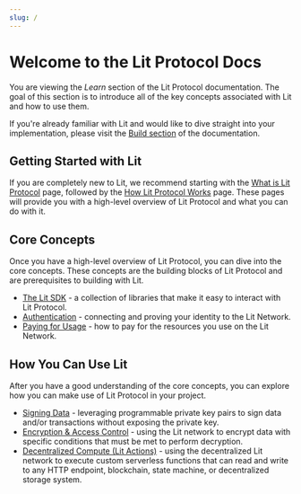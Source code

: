 ```yaml
---
slug: /
---
```


# Welcome to the Lit Protocol Docs

You are viewing the _Learn_ section of the Lit Protocol documentation. The goal of this section is to introduce all of the key concepts associated with Lit and how to use them.

If you're already familiar with Lit and would like to dive straight into your implementation, please visit the [Build section](/build) of the documentation.

## Getting Started with Lit

If you are completely new to Lit, we recommend starting with the [What is Lit Protocol](./what-is-lit) page, followed by the [How Lit Protocol Works](./how-it-works) page. These pages will provide you with a high-level overview of Lit Protocol and what you can do with it.

## Core Concepts

Once you have a high-level overview of Lit Protocol, you can dive into the core concepts. These concepts are the building blocks of Lit Protocol and are prerequisites to building with Lit.

- [The Lit SDK](./lit-sdk/overview) - a collection of libraries that make it easy to interact with Lit Protocol.
- [Authentication](../authentication/overview) - connecting and proving your identity to the Lit Network.
- [Paying for Usage](../pay-for-usage/overview) - how to pay for the resources you use on the Lit Network.

## How You Can Use Lit

After you have a good understanding of the core concepts, you can explore how you can make use of Lit Protocol in your project.

- [Signing Data](../signing-data/overview) - leveraging programmable private key pairs to sign data and/or transactions without exposing the private key.
- [Encryption & Access Control](../encryption-access-control/overview) - using the Lit network to encrypt data with specific conditions that must be met to perform decryption.
- [Decentralized Compute (Lit Actions)](../lit-actions/overview) - using the decentralized Lit network to execute custom serverless functions that can read and write to any HTTP endpoint, blockchain, state machine, or decentralized storage system.